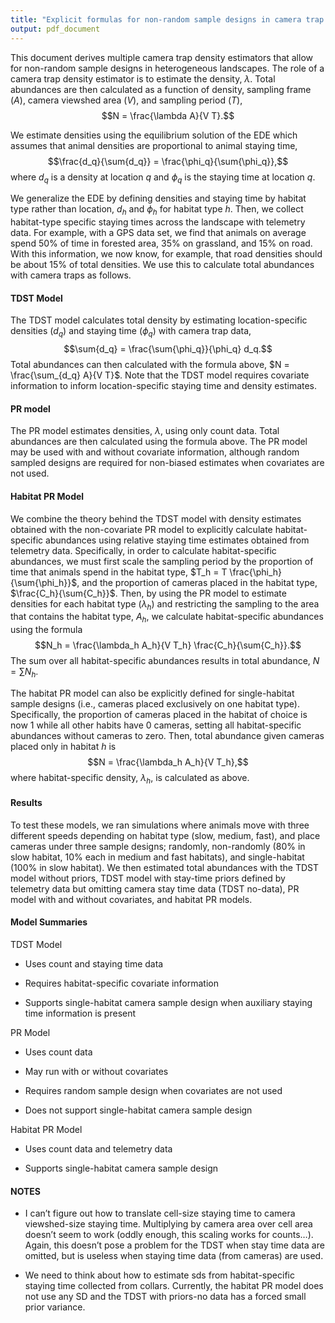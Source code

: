 ```yaml
---
title: "Explicit formulas for non-random sample designs in camera trap density estimation"
output: pdf_document
---
```


This document derives multiple camera trap density estimators that allow for non-random sample designs in heterogeneous landscapes. The role of a camera trap density estimator is to estimate the density, $\lambda$. Total abundances are then calculated as a function of density, sampling frame ($A$), camera viewshed area ($V$), and sampling period ($T$), $$N = \frac{\lambda A}{V T}.$$

We estimate densities using the equilibrium solution of the EDE which assumes that animal densities are proportional to animal staying time, $$\frac{d_q}{\sum{d_q}} = \frac{\phi_q}{\sum{\phi_q}},$$ where $d_q$ is a density at location $q$ and $\phi_q$ is the staying time at location $q$.

We generalize the EDE by defining densities and staying time by habitat type rather than location, $d_h$ and $\phi_h$ for habitat type $h$. Then, we collect habitat-type specific staying times across the landscape with telemetry data. For example, with a GPS data set, we find that animals on average spend 50% of time in forested area, 35% on grassland, and 15% on road. With this information, we now know, for example, that road densities should be about 15% of total densities. We use this to calculate total abundances with camera traps as follows.

#### TDST Model

The TDST model calculates total density by estimating location-specific densities ($d_q$) and staying time ($\phi_q$) with camera trap data, $$\sum{d_q} = \frac{\sum{\phi_q}}{\phi_q} d_q.$$ Total abundances can then calculated with the formula above, $N = \frac{\sum_{d_q} A}{V T}$. Note that the TDST model requires covariate information to inform location-specific staying time and density estimates.

#### PR model

The PR model estimates densities, $\lambda$, using only count data. Total abundances are then calculated using the formula above. The PR model may be used with and without covariate information, although random sampled designs are required for non-biased estimates when covariates are not used.

#### Habitat PR Model

We combine the theory behind the TDST model with density estimates obtained with the non-covariate PR model to explicitly calculate habitat-specific abundances using relative staying time estimates obtained from telemetry data. Specifically, in order to calculate habitat-specific abundances, we must first scale the sampling period by the proportion of time that animals spend in the habitat type, $T_h = T \frac{\phi_h}{\sum{\phi_h}}$, and the proportion of cameras placed in the habitat type, $\frac{C_h}{\sum{C_h}}$. Then, by using the PR model to estimate densities for each habitat type ($\lambda_h$) and restricting the sampling to the area that contains the habitat type, $A_h$, we calculate habitat-specific abundances using the formula $$N_h = \frac{\lambda_h A_h}{V T_h} \frac{C_h}{\sum{C_h}}.$$ The sum over all habitat-specific abundances results in total abundance, $N = \sum{N_h}$.

The habitat PR model can also be explicitly defined for single-habitat sample designs (i.e., cameras placed exclusively on one habitat type). Specifically, the proportion of cameras placed in the habitat of choice is now 1 while all other habits have 0 cameras, setting all habitat-specific abundances without cameras to zero. Then, total abundance given cameras placed only in habitat $h$ is $$N = \frac{\lambda_h A_h}{V T_h},$$ where habitat-specific density, $\lambda_h$, is calculated as above.

#### Results

To test these models, we ran simulations where animals move with three different speeds depending on habitat type (slow, medium, fast), and place cameras under three sample designs; randomly, non-randomly (80% in slow habitat, 10% each in medium and fast habitats), and single-habitat (100% in slow habitat). We then estimated total abundances with the TDST model without priors, TDST model with stay-time priors defined by telemetry data but omitting camera stay time data (TDST no-data), PR model with and without covariates, and habitat PR models.

#### Model Summaries\

TDST Model

-   Uses count and staying time data

-   Requires habitat-specific covariate information

-   Supports single-habitat camera sample design when auxiliary staying time information is present

PR Model

-   Uses count data

-   May run with or without covariates

-   Requires random sample design when covariates are not used

-   Does not support single-habitat camera sample design

Habitat PR Model

-   Uses count data and telemetry data

-   Supports single-habitat camera sample design

<!-- Habitat-specific abundances may be calculated by multiplying habitat-specific densities by the area of the habitat, $$N_h = \frac{\lambda_h A}{V T} \frac{A_h}{\sum{A_h}} = \frac{\lambda_h A_h}{V T}.$$ This formula assumes that cameras are placed in each habitat type, although they do not need to be placed proportional to the habitat type availability, i.e., random sampling. Summing over all habitat-type abundances gives total abundance. -->

<!-- We extend the TDST model by scaling the densities by the proportion of time spent in each habitat type, providing separate total abundance estimates for each habitat type, $$N = \frac{\lambda_h \sum{\phi_h}}{\phi_h} \frac{A_h}{V T} = \frac{\lambda_h A_h}{V T_h},$$ where $T_h = T \frac{\phi_h}{\sum{\phi_h}}$ is the habitat-specific sampling period. The issue with this method is that the errors change for each estimate depending on how much data are collected in each habitat type. To account for this, we can scale the full estimates by the proportion of cameras deployed in each habitat type to get camera-adjusted habitat abundances, $$N_h = \frac{\lambda_h \sum{\phi_h}}{\phi_h} \frac{A_h}{V T} \frac{C_h}{\sum{C_h}} = \frac{\lambda_h A_h}{V  T_h} \frac{C_h}{\sum{C_h}}.$$ Summing over this value gives total abundance. This last formula effectively estimates densities at each habitat type by accounting for the proportion of time spent in each habitat type and the proportion of cameras placed in each habitat type. -->

<!-- NOTE: These equations assume that the mean camera counts ($\lambda$) is calculated with all of the cameras in the data. A simpler way to write the formula is to assume that the mean estimates only use cameras in the habitat type. Then we can stop at the second equation. -->

<!-- ##### Cameras Placed in One Habitat Type (Full-Bias Sample Design) -->

<!-- If we place all cameras on one habitat type, e.g., roads, then we can estimate total densities as $$\sum{d_h} = \frac{d_h \sum{\phi_h}}{\phi_h}.$$ $\phi_h$ for all $h$ may be estimated with GPS data or camera trap data, then all that is left to estimate is road density, $d_1$. We can do this with the same likelihood methods for estimating densities as the Poisson regression but with the sampling frame and sampling period adjusted to the size of the habitat type and the proportional time spent in the habitat type. For example, if the total sampling frame is 900 km$^2$ and the road habitat type is 10% of the total area, then the sampling frame for road density is $A_1 = 90 km^2$. Similarly, if the total sampling period is 1000 hours, then the sampling period for road density is adjusted to 15% of the total sampling period, or $T_1 = 150$. Combining all of this together, we can calculate total abundance with $$N = \frac{\lambda_1 \sum{\phi_1}}{\phi_1} \frac{A_1}{V T} = \frac{\lambda_1 A_1}{V T_1},$$ where $\lambda_1$ is the road density, and $V$ is the camera viewshed area NOTE:CHECK THIS MATH. NOT SURE IF DENSITY IS PROPERLY DEFINED -->

<!-- ##### Cameras Non-randomly (Partial-Bias Sample Design) -->

<!-- If cameras are placed non-randomly but encounters are recorded in every habitat type, the above formula may be generalized to account to for the partial-bias camera placement. Camera-adjusted, habitat-specific abundances (abundances scale with camera proportions in habitat) are defined as $$N_h = \frac{\lambda_h \sum{\phi_h}}{\phi_h} \frac{A_h}{V T} \frac{C_h}{\sum{C_h}} = \frac{\lambda_h A_h}{V  T_h} \frac{C_h}{\sum{C_h}}$$ where $C_h$ is the number of cameras located in habitat $h$. Total abundance is calculated as the sum of all habitat type abundances, $\sum{N_h}$. CHECK -->

<!-- NOTE: Understand the difference between the full-bias design and partial-bias and why deconstructing the full design into weighted-camera abundances provides a better estimate. There is probably a better way to describe it other than weighted-camera abundance. -->

<!-- ##### Estimating relative staying times -->

<!-- To use the formulas above, staying time must be estimated and can be done so with either gps collar data or camera traps. If camera traps are used, then cameras must be placed in every habitat type, which is not a requirement if staying time data are collected from collars. -->

<!-- Test these methods (staying time estimated with cameras vs gps)! -->

<!-- -   Compare these two with partial-bias sample designs. How much more accurate are the GPS models? -->

<!-- -   Compare the GPS-collected data with random, partial-bias, and full-bias sample designs. Do we get better precision if we place all cameras on one habitat type? -->

#### NOTES

<!-- -   When subbing the TDST stay time data for collar data summaries (i.e., only use count data without any camera trap stay time data), the prior sds on kappa must be small to let the model fit to the priors. Also, the priors do not need to be exactly the staying time but the proportion of time spent in each habitat type -->

-   I can't figure out how to translate cell-size staying time to camera viewshed-size staying time. Multiplying by camera area over cell area doesn't seem to work (oddly enough, this scaling works for counts...). Again, this doesn't pose a problem for the TDST when stay time data are omitted, but is useless when staying time data (from cameras) are used.

<!-- -   The habitat PR model works just as well as the TDST prior-no data model (I think they are pretty much equivalent). When fitting the habitat PR model with 0 cameras placed in a habitat type, the habitat-specific camera count must be set to 0, otherwise the uninformed priors on the 0-camera habitat types will run wild. -->

-   We need to think about how to estimate sds from habitat-specific staying time collected from collars. Currently, the habitat PR model does not use any SD and the TDST with priors-no data has a forced small prior variance.
